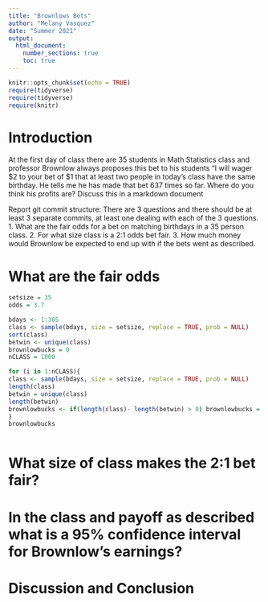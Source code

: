 ```yaml
---
title: "Brownlows Bets"
author: "Melany Vasquez"
date: "Summer 2021"
output: 
  html_document:
    number_sections: true
    toc: true
---
```


```r
knitr::opts_chunk$set(echo = TRUE)
require(tidyverse)
require(tidyverse)
require(knitr)
```


<!-- We recommend you use git branches -- create a separate branch for each major section i.e. Introduction, Methods, Results, Inferential Results, and Discussion and Conclusions - leave the YAML block untouched until the final merge where you put in your own name !-->

# Introduction

<!--In this section you explain what you are trying to show.  Where did the data come from?  What is the research or other question you are trying to answer?!-->

 At the first day of class there are 35 students in Math Statistics class and professor Brownlow always proposes this bet to his students "I will wager $2 to your bet of $1 that at least two people in today's class have  the same birthday.  He tells me he has made that bet 637 times so far. Where do you think his profits are? Discuss this in a markdown document
 
Report git commit structure:
There are 3 questions and there should be at least 3 separate commits, at least one dealing with each of the 3 questions.
1. What are the fair odds for a bet on matching birthdays in a 35 person class.
2. For what size class is a 2:1 odds bet fair.
3. How much money would Brownlow be expected to end up with if the bets went as described.

# What are the fair odds  


<!--Decide on your methods:  In this section explain the approach you will take to attack the issue --- how will you decide on a likely estimate of professor Brownlow's earnings or losses after 637 bets. Also explain how you construct a 95% confidence interval about your estimate of his winnings !-->


```r
setsize = 35
odds = 3.7
```


```r
bdays <- 1:365
class <- sample(bdays, size = setsize, replace = TRUE, prob = NULL)
sort(class)
betwin <- unique(class) 
brownlowbucks = 0
nCLASS = 1000
```


```r
for (i in 1:nCLASS){
class <- sample(bdays, size = setsize, replace = TRUE, prob = NULL)
length(class)
betwin = unique(class)
length(betwin)
brownlowbucks <- if(length(class)- length(betwin) > 0) brownlowbucks =  brownlowbucks+1 else brownlowbucks = brownlowbucks-odds
}
brownlowbucks
```

```r

```


# What size of class makes the 2:1 bet fair?  
<!--Explain and display the results of your method of coming up with the estimate of professor Brownlows betting profits!-->



# In the class and payoff as described what is a 95% confidence interval for Brownlow's earnings?
  
<!--Explain and display your method of coming up with a 95% confidence interval of  professor Brownlows winnings (or losings)-->


# Discussion and Conclusion

<!--Discussion and conclusion here.  If professor Brownlow is consistantly making or losing money how could he change his payout so that his profits center on zero?  Also discuss what size his class should be in order to have his current scheme balance at zero profit.!-->

